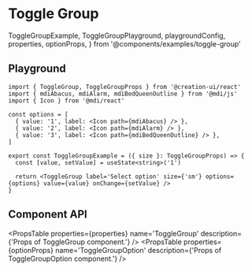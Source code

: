 # Toggle Group

  ToggleGroupExample,
  ToggleGroupPlayground,
  playgroundConfig,
  properties,
  optionProps,
} from '@components/examples/toggle-group'

## Playground

<ToggleGroupPlayground />

```tsx copy
import { ToggleGroup, ToggleGroupProps } from '@creation-ui/react'
import { mdiAbacus, mdiAlarm, mdiBedQueenOutline } from '@mdi/js'
import { Icon } from '@mdi/react'

const options = [
  { value: '1', label: <Icon path={mdiAbacus} /> },
  { value: '2', label: <Icon path={mdiAlarm} /> },
  { value: '3', label: <Icon path={mdiBedQueenOutline} /> },
]

export const ToggleGroupExample = ({ size }: ToggleGroupProps) => {
  const [value, setValue] = useState<string>('1')

  return <ToggleGroup label='Select option' size={'sm'} options={options} value={value} onChange={setValue} />
}
```

## Component API

<PropsTable properties={properties} name='ToggleGroup' description={'Props of ToggleGroup component.'} />
<PropsTable properties={optionProps} name='ToggleGroupOption' description={'Props of ToggleGroupOption component.'} />
